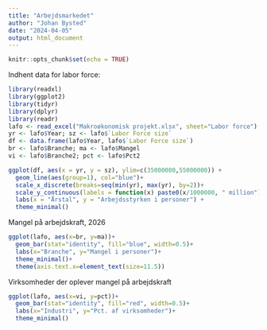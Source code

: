 ```yaml
---
title: "Arbejdsmarkedet"
author: "Johan Bysted"
date: "2024-04-05"
output: html_document
---
```


```r
knitr::opts_chunk$set(echo = TRUE)
```

Indhent data for labor force:

```r
library(readxl)
library(ggplot2)
library(tidyr)
library(dplyr)
library(readr)
lafo <- read_excel("Makroøkonomisk projekt.xlsx", sheet="Labor force")
yr <- lafo$Year; sz <- lafo$`Labor Force size`
df <- data.frame(lafo$Year, lafo$`Labor Force size`)
br <- lafo$Branche; ma <- lafo$Mangel
vi <- lafo$Branche2; pct <- lafo$Pct2
```


```r
ggplot(df, aes(x = yr, y = sz), ylim=c(35000000,55000000)) +
  geom_line(aes(group=1), col="blue")+
  scale_x_discrete(breaks=seq(min(yr), max(yr), by=2))+
  scale_y_continuous(labels = function(x) paste0(x/1000000, " million"))+
  labs(x = "Årstal", y = "Arbejdsstyrken i personer") +
  theme_minimal()
```
Mangel på arbejdskraft, 2026
```r
ggplot(lafo, aes(x=br, y=ma))+
  geom_bar(stat="identity", fill="blue", width=0.5)+
  labs(x="Branche", y="Mangel i personer")+ 
  theme_minimal()+
  theme(axis.text.x=element_text(size=11.5))
```


Virksomheder der oplever mangel på arbejdskraft
```r
ggplot(lafo, aes(x=vi, y=pct))+
  geom_bar(stat="identity", fill="red", width=0.5)+
  labs(x="Industri", y="Pct. af virksomheder")+
  theme_minimal()
```

